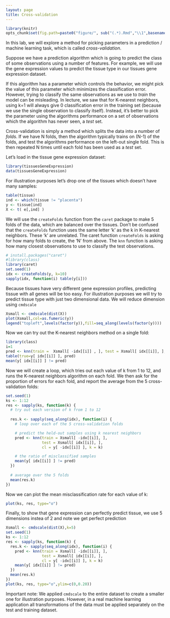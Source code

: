 ```yaml
---
layout: page
title: Cross-validation
---
```


```r
library(knitr)
opts_chunk$set(fig.path=paste0("figure/", sub("(.*).Rmd","\\1",basename(knitr:::knit_concord$get('infile'))), "-"))
```

In this lab, we will explore a method for picking parameters in a
prediction / machine learning task, which is called
*cross-validation*.

Suppose we have a prediction algorithm which is going to predict the
class of some observations using a number of features. For example, we
will use the gene expression values to predict the tissue type in our
tissues gene expression dataset.

If this algorithm has a parameter which controls the behavior, we
might pick the value of this parameter which minimizes the
classification error. However, trying to classify the same
observations as we use to *train* the model can be misleading.
In lecture, we saw that for K-nearest neighbors, using k=1 will always
give 0 classification error in the training set (because we use the
single observation to classify itself). Instead, it's better to pick
the parameter using the algorithms performance on a set of
observations which the algorithm has never seen, a *test* set.

Cross-validation is simply a method which splits the data into a
number of *folds*. If we have N folds, then the algorithm typically
trains on (N-1) of the folds, and test the algorithms performance on
the left-out single fold. This is then repeated N times until each
fold has been used as a *test* set.

Let's load in the tissue gene expression dataset:


```r
library(tissuesGeneExpression)
data(tissuesGeneExpression)
```

For illustration purposes 
let's drop one of the tissues which doesn't have many samples:

```r
table(tissue)
ind <- which(tissue != "placenta")
y <- tissue[ind]
X <- t( e[,ind] )
```

We will use the `createFolds` function from the `caret` 
package to make 5 folds of the data, which are
balanced over the tissues. Don't be confused that the 
`createFolds` function uses the same letter 'k' as the k in 
K-nearest neighbors. These 'k' are unrelated. 
The caret function `createFolds` is
asking for how many folds to create, the 'N' from above. The `knn`
function is asking how many closest observations to use to classify
the test observations.

```r
# install.packages("caret")
#library(class)
library(caret)
set.seed(1)
idx <- createFolds(y, k=10)
sapply(idx, function(i) table(y[i]))
```


Because tissues have very different gene expression profiles, predicting tissue with all genes will be too easy. For illustration purposes we will try to predict tissue type with just two dimensional data. We will reduce dimension using `cmdscale`

```r
Xsmall <- cmdscale(dist(X))
plot(Xsmall,col=as.fumeric(y))
legend("topleft",levels(factor(y)),fill=seq_along(levels(factor(y))))
```

Now we can try out the K-nearest neighbors method on a single fold:

```r
library(class)
i=1
pred <- knn(train =  Xsmall[ -idx[[i]] , ], test = Xsmall[ idx[[i]], ], cl=  y[ -idx[[i]] ], k=5)
table(true=y[ idx[[i]] ], pred)
mean(y[ idx[[i]] ] != pred)
```

Now we will create a loop, which tries out each value of k from 1 to
12, and runs the K-nearest neighbors algorithm on each fold. We then
ask for the proportion of errors for each fold, and report the average
from the 5 cross-validation folds:

```r
set.seed(1)
ks <- 1:12
res <- sapply(ks, function(k) {
  # try out each version of k from 1 to 12
  
  res.k <- sapply(seq_along(idx), function(i) {
    # loop over each of the 5 cross-validation folds

    # predict the held-out samples using k nearest neighbors
    pred <- knn(train = Xsmall[ -idx[[i]], ],
                test = Xsmall[ idx[[i]], ],
                cl = y[ -idx[[i]] ], k = k)

    # the ratio of misclassified samples
    mean(y[ idx[[i]] ] != pred)
  })
  
  # average over the 5 folds
  mean(res.k)
})
```

Now we can plot the mean misclassification rate for each value of k:

```r
plot(ks, res, type="o")
```


Finally, to show that gene expression can perfectly predict tissue, we use 5 dimensions instea of 2 and note we get perfect prediction

```r
Xsmall <- cmdscale(dist(X),k=5)
set.seed(1)
ks <- 1:12
res <- sapply(ks, function(k) {
  res.k <- sapply(seq_along(idx), function(i) {
    pred <- knn(train = Xsmall[ -idx[[i]], ],
                test = Xsmall[ idx[[i]], ],
                cl = y[ -idx[[i]] ], k = k)
    mean(y[ idx[[i]] ] != pred)
  })
  mean(res.k)
})
plot(ks, res, type="o",ylim=c(0,0.20))
```

Important note: We applied `cmdscale` to the entire dataset to create a smaller one for illustration purposes. However, in a real machine learning application all transformations of the data must be applied separately on the test and training dataset.